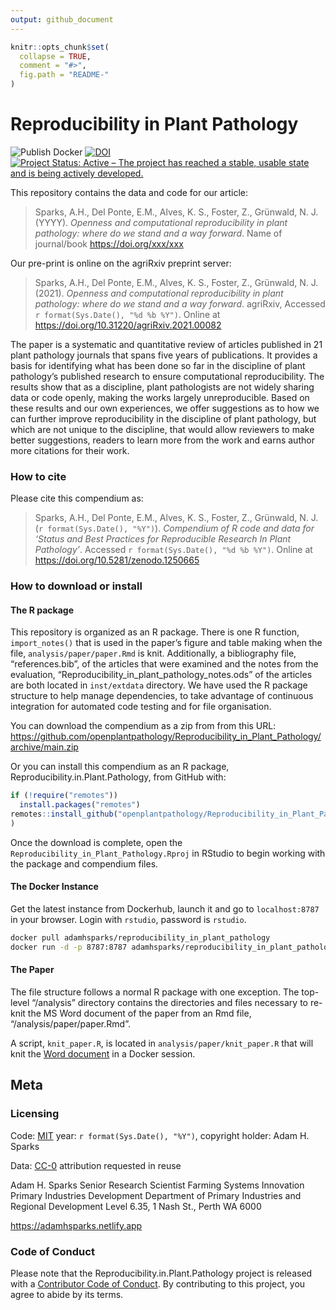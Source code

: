 ```yaml
---
output: github_document
---
```


<!-- README.md is generated from README.Rmd. Please edit that file -->

```r
knitr::opts_chunk$set(
  collapse = TRUE,
  comment = "#>",
  fig.path = "README-"
)
```

# Reproducibility in Plant Pathology
<!-- badges: start -->
![Publish Docker](https://github.com/openplantpathology/Reproducibility_in_Plant_Pathology/workflows/Publish%20Docker/badge.svg)
[![DOI](https://zenodo.org/badge/62676177.svg)](https://zenodo.org/badge/latestdoi/62676177)
[![Project Status: Active – The project has reached a stable, usable state and is being actively developed.](http://www.repostatus.org/badges/latest/active.svg)](http://www.repostatus.org/#active)
<!-- badges: end -->

This repository contains the data and code for our article:

> Sparks, A.H., Del Ponte, E.M., Alves, K. S., Foster, Z., Grünwald, N. J. (YYYY). _Openness and computational reproducibility in plant pathology: where do we stand and a way forward_. Name of journal/book <https://doi.org/xxx/xxx>

Our pre-print is online on the agriRxiv preprint server:

> Sparks, A.H., Del Ponte, E.M., Alves, K. S., Foster, Z., Grünwald, N. J. (2021). _Openness and computational reproducibility in plant pathology: where do we stand and a way forward_. agriRxiv, Accessed `r format(Sys.Date(), "%d %b %Y")`. Online at <https://doi.org/10.31220/agriRxiv.2021.00082>

The paper is a systematic and quantitative review of articles published in 21 plant pathology journals that spans five years of publications.
It provides a basis for identifying what has been done so far in the discipline of plant pathology's published research to ensure computational reproducibility.
The results show that as a discipline, plant pathologists are not widely sharing data or code openly, making the works largely unreproducible.
Based on these results and our own experiences, we offer suggestions as to how we can further improve reproducibility in the discipline of plant pathology, but which are not unique to the discipline, that would allow reviewers to make better suggestions, readers to learn more from the work and earns author more citations for their work.

### How to cite

Please cite this compendium as:

> Sparks, A.H., Del Ponte, E.M., Alves, K. S., Foster, Z., Grünwald, N. J. (`r format(Sys.Date(), "%Y")`). _Compendium of R code and data for 'Status and Best Practices for Reproducible Research In Plant Pathology'_. Accessed `r format(Sys.Date(), "%d %b %Y")`. Online at <https://doi.org/10.5281/zenodo.1250665>

### How to download or install

#### The R package

This repository is organized as an R package.
There is one R function, `import_notes()` that is used in the paper's figure and table making when the file, `analysis/paper/paper.Rmd` is knit.
Additionally, a bibliography file, "references.bib", of the articles that were examined and the notes from the evaluation, "Reproducibility_in_plant_pathology_notes.ods" of the articles are both located in `inst/extdata` directory.
We have used the R package structure to help manage dependencies, to take advantage of continuous integration for automated code testing and for file organisation.

You can download the compendium as a zip from from this URL: <https://github.com/openplantpathology/Reproducibility_in_Plant_Pathology/archive/main.zip>

Or you can install this compendium as an R package, Reproducibility.in.Plant.Pathology, from GitHub with:
```r
if (!require("remotes"))
  install.packages("remotes")
remotes::install_github("openplantpathology/Reproducibility_in_Plant_Pathology"
)
```

Once the download is complete, open the `Reproducibility_in_Plant_Pathology.Rproj` in RStudio to begin working with the package and compendium files.

#### The Docker Instance

Get the latest instance from Dockerhub, launch it and go to `localhost:8787` in your browser.
Login with `rstudio`, password is `rstudio`.

```bash
docker pull adamhsparks/reproducibility_in_plant_pathology
docker run -d -p 8787:8787 adamhsparks/reproducibility_in_plant_pathology
```

#### The Paper

The file structure follows a normal R package with one exception.
The top-level "/analysis" directory contains the directories and files necessary to re-knit the MS Word document of the paper from an Rmd file, "/analysis/paper/paper.Rmd".

A script, `knit_paper.R`, is located in `analysis/paper/knit_paper.R` that will knit the [Word document](analysis/paper/paper.docx) in a Docker session.

## Meta

### Licensing

Code: [MIT](http://opensource.org/licenses/MIT) year: `r format(Sys.Date(), "%Y")`, copyright holder: Adam H. Sparks

Data: [CC-0](http://creativecommons.org/publicdomain/zero/1.0/) attribution requested in reuse

Adam H. Sparks
Senior Research Scientist
Farming Systems Innovation
Primary Industries Development
Department of Primary Industries and Regional Development
Level 6.35, 1 Nash St., Perth WA 6000

<https://adamhsparks.netlify.app>

### Code of Conduct

Please note that the Reproducibility.in.Plant.Pathology project is released with a [Contributor Code of Conduct](https://openplantpathology.github.io/Reproducible.Plant.Pathology/CODE_OF_CONDUCT.html).
By contributing to this project, you agree to abide by its terms.
